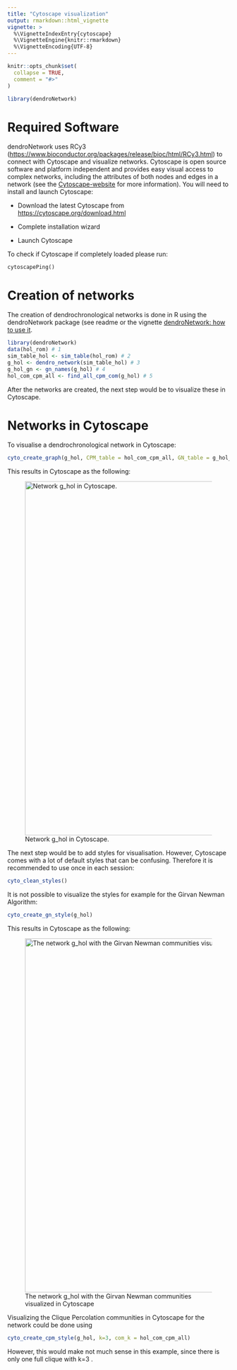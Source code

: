 ```yaml
---
title: "Cytoscape visualization"
output: rmarkdown::html_vignette
vignette: >
  %\VignetteIndexEntry{cytoscape}
  %\VignetteEngine{knitr::rmarkdown}
  %\VignetteEncoding{UTF-8}
---
```


```r
knitr::opts_chunk$set(
  collapse = TRUE,
  comment = "#>"
)
```

```r
library(dendroNetwork)
```

# Required Software

dendroNetwork uses RCy3 (<https://www.bioconductor.org/packages/release/bioc/html/RCy3.html>) to connect with Cytoscape and visualize networks. Cytoscape is open source software and platform independent and provides easy visual access to complex networks, including the attributes of both nodes and edges in a network (see the [Cytoscape-website](https://cytoscape.org/what_is_cytoscape.html) for more information). You will need to install and launch Cytoscape:

-   Download the latest Cytoscape from <https://cytoscape.org/download.html>

-   Complete installation wizard

-   Launch Cytoscape

To check if Cytoscape if completely loaded please run:

```         
cytoscapePing()
```

# Creation of networks

The creation of dendrochronological networks is done in R using the dendroNetwork package (see readme or the vignette [dendroNetwork: how to use it](dendroNetwork.html).

```r
library(dendroNetwork)
data(hol_rom) # 1
sim_table_hol <- sim_table(hol_rom) # 2
g_hol <- dendro_network(sim_table_hol) # 3
g_hol_gn <- gn_names(g_hol) # 4
hol_com_cpm_all <- find_all_cpm_com(g_hol) # 5
```

After the networks are created, the next step would be to visualize these in Cytoscape.

# Networks in Cytoscape

To visualise a dendrochronological network in Cytoscape:

``` r
cyto_create_graph(g_hol, CPM_table = hol_com_cpm_all, GN_table = g_hol_gn)
```

This results in Cytoscape as the following:

![Network g_hol in Cytoscape.](images/cytoscape_g_hol.png){width="800"}

The next step would be to add styles for visualisation. However, Cytoscape comes with a lot of default styles that can be confusing. Therefore it is recommended to use once in each session:

``` r
cyto_clean_styles()
```

It is not possible to visualize the styles for example for the Girvan Newman Algorithm:

``` r
cyto_create_gn_style(g_hol)
```

This results in Cytoscape as the following:

![The network g_hol with the Girvan Newman communities visualized in Cytoscape](images/cytoscape_g_hol_GN.png){width="800"}

Visualizing the Clique Percolation communities in Cytoscape for the network could be done using

``` r
cyto_create_cpm_style(g_hol, k=3, com_k = hol_com_cpm_all)
```

However, this would make not much sense in this example, since there is only one full clique with k=3 .
